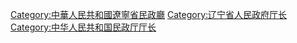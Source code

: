 [[Category:中華人民共和國遼寧省民政廳|Category:中華人民共和國遼寧省民政廳]]
[[Category:辽宁省人民政府厅长|Category:辽宁省人民政府厅长]]
[[Category:中华人民共和国民政厅厅长|Category:中华人民共和国民政厅厅长]]